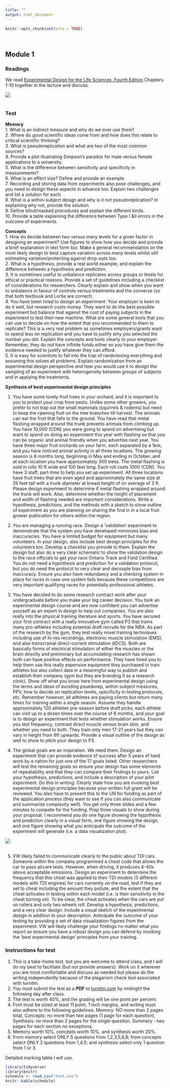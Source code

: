 ```yaml
---
title: ""
output: html_document
---
```


```r
knitr::opts_chunk$set(echo = TRUE)
```
<br>

## Module 1  

### Readings  
We read [Experimental Design for the Life Sciences, Fourth Edition](https://global.oup.com/academic/product/experimental-design-for-the-life-sciences-9780198717355?cc=us&lang=en&) Chapters 1-10 together in the lecture and discuss.  

![](./cover.jpeg)  
<br>

### Test  
**Memory**  
1. What is an indirect measure and why do we ever use them?  
2. Where do good scientific ideas come from and how does this relate to critical scientific thinking?  
3. What is pseudoreplication and what are two of the most common sources?  
4. Provide a plot illustrating Simpson's paradox for male versus female applications to a university.  
5. What is the difference between sensitivity and specificity in measurements?  
6. What is an effect size?  Define and provide an example.  
7. Recording and storing data from experiments also pose challenges, and you need to design these aspects in advance too.  Explain two challenges and list a solution for each.  
8. What is a within-subject design and why is it not pseudoreplication? In explaining why not, provide the solution.  
9. Define blind/masked procedures and explain the different kinds.  
10. Provide a table explaining the difference between Type I &II errors in the outcome of experiments.   

**Concepts**  
1. How do decide between two versus many levels for a given factor in designing an experiment? Use figures to show how you decide and provide a brief explanation in text form too.  Make a general recommendation on the most likely design to best capture variation across many levels whilst still estimating variation/protecting against drop-outs too.  
2. What is a hypothesis, provide a real world example, and explain the difference between a hypothesis and prediction.  
3. It is sometimes useful to unbalance replicates across groups or levels for ethical or practical reasons.  Provide a set of guidelines including a checklist of considerations for researchers.  Clearly explain and show when you want to unbalance in favour of controls versus treatments and the converse (so that both textbook and Lortie are correct).  
4. You have been hired to design an experiment.  Your employer is keen to do it well, but research costs money.  They want to do the best possible experiment but balance that against the cost of paying subjects in the experiment to test their new machine.  What are some general tools that you can use to decide on how the extent that you recommended to them to replicate?  This is a very real problem as sometimes employers/grants want to spend less on replication and you have to justify why you selected the number you did.  Explain the concepts and tools clearly to your employer.  Remember, they do not have infinite funds either so you have give them the evidence needed to justify whatever they can afford.  
5. It is easy for scientists to fall into the trap of randomizing everything and assuming this solves all problems.  Explain randomization from an experimental design perspective and how you would use it to design the sampling of an experiment with heterogeneity between groups of subjects and in applying the treatments.  

**Synthesis of best experimental design principles**  

1. You have some lovely fruit trees in your orchard, and it is important to you to protect your crop from pests.  Unlike some other growers, you prefer to not trap out the small mammals (squirrels & rodents) but need to keep the ripening fruit on the tree branches till harvest.  The animals can eat the fruit that falls to the ground.  You have read that metal flashing wrapped around the trunk prevents animals from climbing up.  You have 10,000 (CDN) you were going to spend on advertising but want to spend on doing an experiment this year with flashing so that you can be organic and animal friendly when you advertise next year.  You have three major fruit orchards on your farm, each separated by a 1km, and you have noticed animal activity in all three locations.  The growing season is 6 months long, beginning in May and ending in October, and at each location you have approximately 300 trees.  The metal flashing is sold in rolls 10 ft wide and 100 feet long.  Each roll costs 1000 (CDN).  You have 3 staff, part-time to help you set up experiment. All three locations have fruit trees that are even aged and approximately the same size at 25 feet tall with a trunk diameter at breast height of on average of 3 ft.  Please design experiment to determine if metal flashing wrapped around the trunk will work.  Also, determine whether the height of placement and width of flashing needed are important considerations.  Write a hypothesis, predictions, and the methods with a sketch to show outline of experiment as you are planning on sharing the find in in a local fruit grower publication for others within the region.  

2. You are managing a running race.  Design a ‘validation’ experiment to demonstrate that the system you have developed minimizes bias and inaccuracies.  You have a limited budget for equipment but many volunteers. In your design, also include best design principles for the volunteers too.  Develop a checklist you provide to them. Explain the design but also do a very clear schematic to show the validation design to the race officials to get your race Ontario Track and Field Certified.  You do not need a hypothesis and prediction for a validation protocol, but you do need the protocol to very clear and decouple bias from inaccuracy.  Ensure you also have redundancy and a checking system in place for races in case one system fails because these competitions are very important qualifying races for potentially professional athletes.  

3. You have decided to do some research contract work after your undergraduate before you make your big career decision.  You took an experimental design course and are now confident you can advertise yourself as an expert in design to help out companies.  You are also really into the physical training literature and sports.  You have secured your first contract with a really innovative gym called P3 that trains many pro-athletes including potential draft recruits for the NBA.  As part of the research by the gym, they test really novel training techniques including use of hi-res recordings, electronic muscle stimulation (EMS), and also transcranial direct-current stimulation (tDCS).  Both are basically forms of electrical stimulation of either the muscles or the brain directly and preliminary but accumulating research has shown both can have positive effects on performance.  They have hired you to help them use this really expensive equipment they purchased to train athletes but also collect data in a meaningful way to publish and establish their company (gym but they are branding it as a research clinic).  Show off what you know here from experimental design using the terms and ideas of avoiding psuedorep, within-subject measures, PPV, how to decide on replication levels, specificity in testing protocols, etc.  Remember however, all althletes are paying clients but return many times for training within a single season.  Assume they handle approximately 120 athletes pre-season before draft picks, each athlete can visit up to a dozen times over the course of 6 months, and your goal is to design an experiment that tests whether stimulation works.  Ensure you test frequency, contrast direct muscle versus brain stim, and whether you need to both.  They train only men 17-21 years but they can vary in height from 6ft upwards.  Provide a visual outline of the design as well to show to pitch your design to P3.  

4. The global goals are an inspiration. We need them. Design an experiment that can provide evidence of success after 5 years of hard work by a nation for just one of the 17 goals listed.  Other researchers will test the remaining goals so ensure your design has some elements of repeatability and that they can compare their findings to yours.
List your hypothesis, predictions, and include a description of your pilot experiment.   Do this in writing.  Clearly state how you are invoking best experimental design principles because your written full grant will be reviewed.  You also have to present this to the UN for funding as part of the application process (they want to see if you can also communicate and summarize complexity well).  You get only three slides and a few minutes to compete for the funding.  Prep three visuals to show during your proposal.  I recommend you do one figure showing the hypothesis and prediction clearly in a visual form, one figure showing the design, and one figure showing what you anticipate the outcome of the experiment will generate (i.e. a data visualization plot).  

![](./SDGS.png)   
<br>

5. VW likely failed to communicate clearly to the public about TDI cars.  Someone within the company programmed a cheat code that allows the car to pass aircare tests.  However, when driving, it produces 4-40x above acceptable emissions.  Design an experiment to determine the frequency that this cheat was applied to their TDI models (3 different models with TDI engines) for cars currently on the road, test if they are set to cheat including the amount they pollute, and the extent that the cheat activates in testing within each model (i.e. is their sensitivity in the cheat turning on).  To be clear, the cheat activates when the cars are put on rollers and only two wheels roll.  Develop a hypothesis, predictions, and a very clear design.  Include a visual sketch of the experimental design in addition to your description.  Anticipate the outcome of your testing by providing a set of data visualization figures from the experiment.  VW will likely challenge your findings no matter what you report so ensure you have a robust design you can defend by invoking the ‘best experimental design’ principles from your training.  

### Instructions for test  
1. This is a take-home test, but you are welcome to attend class, and I will do my best to facilitate (but not provide answers). Work on it wherever you are most comfortable and discuss as needed but please do the writing independently because of the plagarism check tool associated with turnitin.   
2. You must submit the test as a **PDF** to [turnitin.com](http://www.turnitin.com) by midnight the following day after class.  
3. The test is worth 40%, and the grading will be one point per percent.  
4. Font must be sized at least 11 point, 1 inch margins, and writing must also adhere to the following guidelines.  Memory: NO more than 2 pages total, Concepts: no more than two pages (1 page for each question), Synthesis: no more than 2 pages for the single question. Summary - two pages for each section no exceptions.  
5. Memory worth 10%, concepts worth 10%, and synthesis worth 20%. 
6. From memory select ONLY 5 questions from 1,2,3,5,6,8; from concepts select ONLY 2 questions from 1,4,5; and synthesis select only 1 question from 1 or 3.  


Detailed marking table I will use.  
```r
library(tidyverse)
library(knitr)
schedule <- read_csv("test.csv")
knitr::kable(schedule)

```











